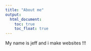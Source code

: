 ```yaml
---
title: "About me"
output: 
  html_document:
    toc: true
    toc_float: true
---
```


My name is jeff and i make websites !!!